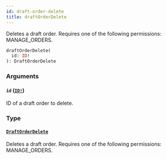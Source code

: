 ```yaml
---
id: draft-order-delete
title: draftOrderDelete
---
```


Deletes a draft order. Requires one of the following permissions: MANAGE_ORDERS.

```graphql
draftOrderDelete(
  id: ID!
): DraftOrderDelete

```

### Arguments

#### `id` ([`ID!`](../../../developer/api-reference/scalars/id))

ID of a draft order to delete.

### Type

#### [`DraftOrderDelete`](../../../developer/api-reference/objects/draft-order-delete)

Deletes a draft order. Requires one of the following permissions: MANAGE_ORDERS.

